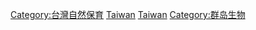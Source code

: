 {{Catnav|頁面分類|地理|国家|按國家分類|各國生物}}
{{Catnav|頁面分類|各種主題的頁面分類|按國家分類|各國生物}}

[[Category:台灣自然保育|Category:台灣自然保育]]
[[Category:各國生物|Taiwan]]
[[Category:亞洲生物|Taiwan]]
[[Category:群岛生物|Category:群岛生物]]
